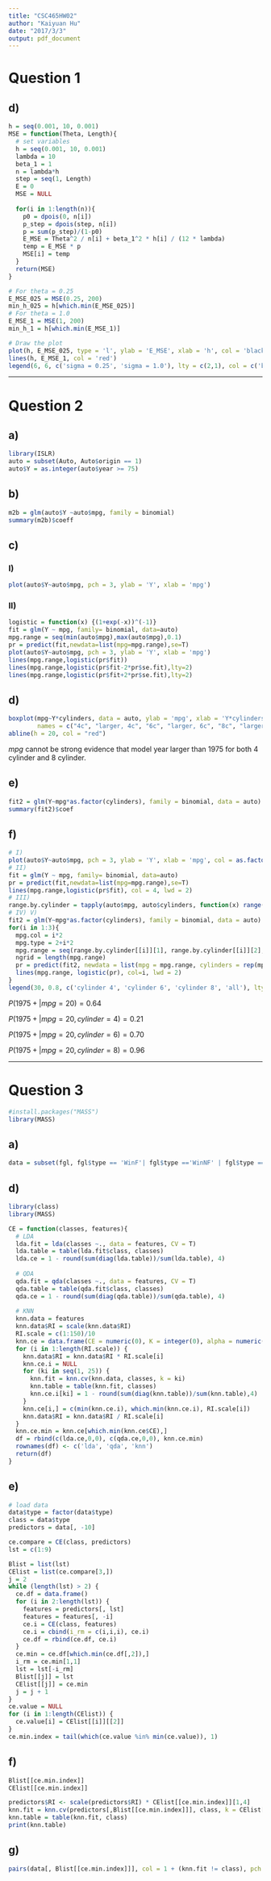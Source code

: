```yaml
---
title: "CSC465HW02"
author: "Kaiyuan Hu"
date: "2017/3/3"
output: pdf_document
---
```


# Question 1
## d)

```r
h = seq(0.001, 10, 0.001)
MSE = function(Theta, Length){
  # set variables
  h = seq(0.001, 10, 0.001)
  lambda = 10
  beta_1 = 1
  n = lambda*h
  step = seq(1, Length)
  E = 0
  MSE = NULL
  
  for(i in 1:length(n)){
    p0 = dpois(0, n[i])
    p_step = dpois(step, n[i])
    p = sum(p_step)/(1-p0)
    E_MSE = Theta^2 / n[i] + beta_1^2 * h[i] / (12 * lambda)
    temp = E_MSE * p
    MSE[i] = temp
  }
  return(MSE)
}

# For theta = 0.25
E_MSE_025 = MSE(0.25, 200)
min_h_025 = h[which.min(E_MSE_025)]
# For theta = 1.0
E_MSE_1 = MSE(1, 200)
min_h_1 = h[which.min(E_MSE_1)]

# Draw the plot
plot(h, E_MSE_025, type = 'l', ylab = 'E_MSE', xlab = 'h', col = 'black', lty = 2, main = 'h vs. E_MSE')
lines(h, E_MSE_1, col = 'red')
legend(6, 6, c('sigma = 0.25', 'sigma = 1.0'), lty = c(2,1), col = c('black', 'red'))
```

---------------------------------------------------------------------------------------------------------

# Question 2

## a)

```r
library(ISLR)
auto = subset(Auto, Auto$origin == 1)
auto$Y = as.integer(auto$year >= 75)
```

## b)

```r
m2b = glm(auto$Y ~auto$mpg, family = binomial)
summary(m2b)$coeff
```

## c)
### I)

```r
plot(auto$Y~auto$mpg, pch = 3, ylab = 'Y', xlab = 'mpg')
```

### II)

```r
logistic = function(x) {(1+exp(-x))^(-1)}
fit = glm(Y ~ mpg, family= binomial, data=auto)
mpg.range = seq(min(auto$mpg),max(auto$mpg),0.1)
pr = predict(fit,newdata=list(mpg=mpg.range),se=T)
plot(auto$Y~auto$mpg, pch = 3, ylab = 'Y', xlab = 'mpg')
lines(mpg.range,logistic(pr$fit))
lines(mpg.range,logistic(pr$fit-2*pr$se.fit),lty=2)
lines(mpg.range,logistic(pr$fit+2*pr$se.fit),lty=2)
```

## d)

```r
boxplot(mpg~Y*cylinders, data = auto, ylab = 'mpg', xlab = 'Y*cylinders',
        names = c("4c", "larger, 4c", "6c", "larger, 6c", "8c", "larger, 8c"))
abline(h = 20, col = "red")
```

*mpg* cannot be strong evidence that model year larger than 1975 for both 4 cylinder and 8 cylinder. 

## e)

```r
fit2 = glm(Y~mpg*as.factor(cylinders), family = binomial, data = auto)
summary(fit2)$coef
```

## f)

```r
# I)
plot(auto$Y~auto$mpg, pch = 3, ylab = 'Y', xlab = 'mpg', col = as.factor(auto$cylinders))
# II)
fit = glm(Y ~ mpg, family= binomial, data=auto)
pr = predict(fit,newdata=list(mpg=mpg.range),se=T)
lines(mpg.range,logistic(pr$fit), col = 4, lwd = 2)
# III)
range.by.cylinder = tapply(auto$mpg, auto$cylinders, function(x) range(x))
# IV) V)
fit2 = glm(Y~mpg*as.factor(cylinders), family = binomial, data = auto)
for(i in 1:3){
  mpg.col = i*2
  mpg.type = 2+i*2
  mpg.range = seq(range.by.cylinder[[i]][1], range.by.cylinder[[i]][2], 0.1)
  ngrid = length(mpg.range)
  pr = predict(fit2, newdata = list(mpg = mpg.range, cylinders = rep(mpg.type, ngrid)), se = F)
  lines(mpg.range, logistic(pr), col=i, lwd = 2)
}
legend(30, 0.8, c('cylinder 4', 'cylinder 6', 'cylinder 8', 'all'), lty = c(1,1,1,1), col = c(1,2,3,4))
```

$P(1975+ | mpg = 20) = 0.64$

$P(1975+ | mpg = 20, cylinder =4) = 0.21$

$P(1975+ | mpg = 20, cylinder =6) = 0.70$

$P(1975+ | mpg = 20, cylinder =8) = 0.96$

---------------------------------------------------------------------------------------------------------

# Question 3

```r
#install.packages("MASS")
library(MASS)
```

## a)

```r
data = subset(fgl, fgl$type == 'WinF'| fgl$type =='WinNF' | fgl$type =='Veh'| fgl$type =='Head')
```

## d)

```r
library(class)
library(MASS)

CE = function(classes, features){
  # LDA
  lda.fit = lda(classes ~., data = features, CV = T)
  lda.table = table(lda.fit$class, classes)
  lda.ce = 1 - round(sum(diag(lda.table))/sum(lda.table), 4)
  
  # QDA
  qda.fit = qda(classes ~., data = features, CV = T)
  qda.table = table(qda.fit$class, classes)
  qda.ce = 1 - round(sum(diag(qda.table))/sum(qda.table), 4)
  
  # KNN
  knn.data = features
  knn.data$RI = scale(knn.data$RI)
  RI.scale = c(1:150)/10
  knn.ce = data.frame(CE = numeric(0), K = integer(0), alpha = numeric(0))
  for (i in 1:length(RI.scale)) {
    knn.data$RI = knn.data$RI * RI.scale[i]
    knn.ce.i = NULL
    for (ki in seq(1, 25)) {
      knn.fit = knn.cv(knn.data, classes, k = ki)
      knn.table = table(knn.fit, classes)
      knn.ce.i[ki] = 1 - round(sum(diag(knn.table))/sum(knn.table),4)
    }
    knn.ce[i,] = c(min(knn.ce.i), which.min(knn.ce.i), RI.scale[i])
    knn.data$RI = knn.data$RI / RI.scale[i]
  }
  knn.ce.min = knn.ce[which.min(knn.ce$CE),]
  df = rbind(c(lda.ce,0,0), c(qda.ce,0,0), knn.ce.min)
  rownames(df) <- c('lda', 'qda', 'knn')
  return(df)
}
```


## e)

```r
# load data
data$type = factor(data$type)
class = data$type
predictors = data[, -10]

ce.compare = CE(class, predictors)
lst = c(1:9)

Blist = list(lst)
CElist = list(ce.compare[3,])
j = 2
while (length(lst) > 2) {
  ce.df = data.frame()
  for (i in 2:length(lst)) {
    features = predictors[, lst]
    features = features[, -i]
    ce.i = CE(class, features)
    ce.i = cbind(i_rm = c(i,i,i), ce.i)
    ce.df = rbind(ce.df, ce.i)
  }
  ce.min = ce.df[which.min(ce.df[,2]),]
  i_rm = ce.min[1,1]
  lst = lst[-i_rm]
  Blist[[j]] = lst
  CElist[[j]] = ce.min
  j = j + 1
}
ce.value = NULL
for (i in 1:length(CElist)) {
  ce.value[i] = CElist[[i]][[2]]
}
ce.min.index = tail(which(ce.value %in% min(ce.value)), 1)


```

## f)

```r
Blist[[ce.min.index]]
CElist[[ce.min.index]]

predictors$RI <- scale(predictors$RI) * CElist[[ce.min.index]][1,4]
knn.fit = knn.cv(predictors[,Blist[[ce.min.index]]], class, k = CElist[[ce.min.index]][1,3])
knn.table = table(knn.fit, class)
print(knn.table)
```

## g)

```r
pairs(data[, Blist[[ce.min.index]]], col = 1 + (knn.fit != class), pch = as.integer(class))
```

